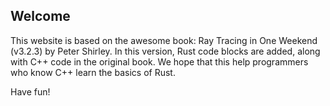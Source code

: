 ## Welcome

This website is based on the awesome book: Ray Tracing in One Weekend (v3.2.3) by Peter Shirley. In this version, Rust code blocks are added, along with C++ code in the original book. We hope that this help programmers who know C++ learn the basics of Rust.

Have fun!
